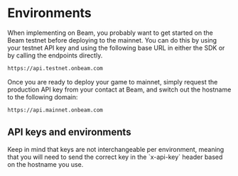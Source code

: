 
# Environments

When implementing on Beam, you probably want to get started on the Beam testnet before deploying to the mainnet. You can do this by using your testnet API key and using the following base URL in either the SDK or by calling the endpoints directly.

````md filename="BASE URL"
https://api.testnet.onbeam.com
````

Once you are ready to deploy your game to mainnet, simply request the production API key from your contact at Beam, and switch out the hostname to the following domain:

````md filename="BASE URL"
https://api.mainnet.onbeam.com
````

## API keys and environments

<Callout emoji="⚠️">
  Keep in mind that keys are not interchangeable per environment, meaning that you will need to send the correct key in the `x-api-key` header based on the hostname you use.
</Callout>